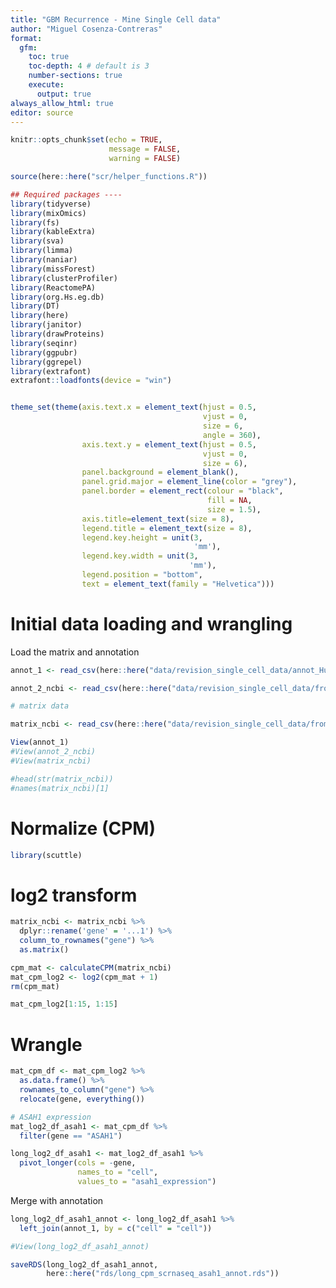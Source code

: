 ```yaml
---
title: "GBM Recurrence - Mine Single Cell data"
author: "Miguel Cosenza-Contreras"
format:
  gfm:
    toc: true 
    toc-depth: 4 # default is 3
    number-sections: true
    execute:
      output: true
always_allow_html: true
editor: source
---
```


```r
knitr::opts_chunk$set(echo = TRUE, 
                      message = FALSE, 
                      warning = FALSE)

source(here::here("scr/helper_functions.R"))

## Required packages ----
library(tidyverse)
library(mixOmics)
library(fs)
library(kableExtra)
library(sva)
library(limma)
library(naniar)
library(missForest)
library(clusterProfiler)
library(ReactomePA)
library(org.Hs.eg.db)
library(DT)
library(here)
library(janitor)
library(drawProteins)
library(seqinr)
library(ggpubr)
library(ggrepel)
library(extrafont)
extrafont::loadfonts(device = "win")


theme_set(theme(axis.text.x = element_text(hjust = 0.5, 
                                           vjust = 0, 
                                           size = 6, 
                                           angle = 360),
                axis.text.y = element_text(hjust = 0.5, 
                                           vjust = 0, 
                                           size = 6),
                panel.background = element_blank(),
                panel.grid.major = element_line(color = "grey"),
                panel.border = element_rect(colour = "black", 
                                            fill = NA, 
                                            size = 1.5),
                axis.title=element_text(size = 8),
                legend.title = element_text(size = 8),
                legend.key.height = unit(3, 
                                         'mm'),
                legend.key.width = unit(3, 
                                        'mm'),
                legend.position = "bottom",
                text = element_text(family = "Helvetica")))
```

# Initial data loading and wrangling

Load the matrix and annotation 

```r
annot_1 <- read_csv(here::here("data/revision_single_cell_data/annot_Human_R_GBM_Full.csv"))

annot_2_ncbi <- read_csv(here::here("data/revision_single_cell_data/from_ncbi/GSM4972210_annot.Human.GBM.R1_2_3_4_4nc.csv.gz"))

# matrix data

matrix_ncbi <- read_csv(here::here("data/revision_single_cell_data/from_ncbi/GSM4972210_Human.GBM.R1_2_3_4_4nc.filtered.gene.bc.matrix.csv"))
```

```r
View(annot_1)
#View(annot_2_ncbi)
#View(matrix_ncbi)
```

```r
#head(str(matrix_ncbi))
#names(matrix_ncbi)[1]
```

# Normalize (CPM)

```r
library(scuttle)
```

# log2 transform 

```r
matrix_ncbi <- matrix_ncbi %>%
  dplyr::rename('gene' = '...1') %>%
  column_to_rownames("gene") %>% 
  as.matrix()
```

```r
cpm_mat <- calculateCPM(matrix_ncbi)
mat_cpm_log2 <- log2(cpm_mat + 1)
rm(cpm_mat)
```

```r
mat_cpm_log2[1:15, 1:15]
```

# Wrangle 

```r
mat_cpm_df <- mat_cpm_log2 %>% 
  as.data.frame() %>%
  rownames_to_column("gene") %>%
  relocate(gene, everything()) 
```

```r
# ASAH1 expression
mat_log2_df_asah1 <- mat_cpm_df %>%
  filter(gene == "ASAH1")
```

```r
long_log2_df_asah1 <- mat_log2_df_asah1 %>%
  pivot_longer(cols = -gene, 
               names_to = "cell", 
               values_to = "asah1_expression") 
```

Merge with annotation

```r
long_log2_df_asah1_annot <- long_log2_df_asah1 %>%
  left_join(annot_1, by = c("cell" = "cell"))
```

```r
#View(long_log2_df_asah1_annot)
```

```r
saveRDS(long_log2_df_asah1_annot,
        here::here("rds/long_cpm_scrnaseq_asah1_annot.rds"))
```
